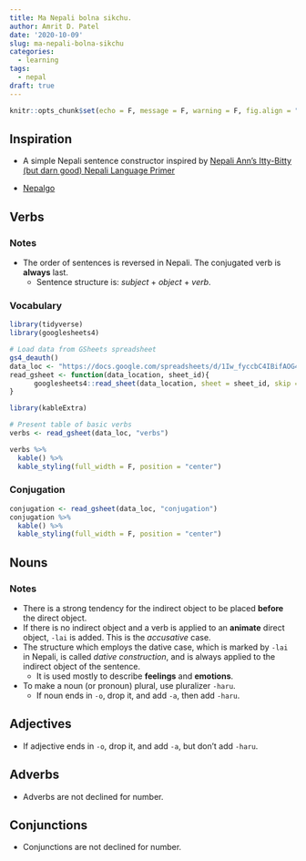```yaml
---
title: Ma Nepali bolna sikchu.
author: Amrit D. Patel
date: '2020-10-09'
slug: ma-nepali-bolna-sikchu
categories:
  - learning
tags:
  - nepal
draft: true
---
```


```r
knitr::opts_chunk$set(echo = F, message = F, warning = F, fig.align = "center")
```

## Inspiration

- A simple Nepali sentence constructor inspired by [Nepali Ann's Itty-Bitty (but darn good) Nepali Language Primer](http://the-voyagers.tripod.com/language.htm)

- [Nepalgo](https://nepalgo.de/)

## Verbs

### Notes

- The order of sentences is reversed in Nepali. The conjugated verb is **always** last.
  + Sentence structure is: *subject* + *object* + *verb*.

### Vocabulary

```r
library(tidyverse)
library(googlesheets4)

# Load data from GSheets spreadsheet
gs4_deauth()
data_loc <- "https://docs.google.com/spreadsheets/d/1Iw_fyccbC4IBifAOG4UfdqZ23s_5QQgn3JY7WxxV06A"
read_gsheet <- function(data_location, sheet_id){
      googlesheets4::read_sheet(data_location, sheet = sheet_id, skip = 0, col_types = "c")
}
```

```r
library(kableExtra)

# Present table of basic verbs
verbs <- read_gsheet(data_loc, "verbs")

verbs %>%
  kable() %>%
  kable_styling(full_width = F, position = "center")
```

### Conjugation

```r
conjugation <- read_gsheet(data_loc, "conjugation")
conjugation %>%
  kable() %>%
  kable_styling(full_width = F, position = "center")
```

## Nouns

### Notes

- There is a strong tendency for the indirect object to be placed **before** the direct object.
- If there is no indirect object and a verb is applied to an **animate** direct object, `-lai` is added. This is the *accusative* case.
- The structure which employs the dative case, which is marked by `-lai` in Nepali, is called *dative construction*, and is always applied to the indirect object of the sentence.
  + It is used mostly to describe **feelings** and **emotions**.
- To make a noun (or pronoun) plural, use pluralizer `-haru`.
  + If noun ends in `-o`, drop it, and add `-a`, then add `-haru`.
    
## Adjectives

- If adjective ends in `-o`, drop it, and add `-a`, but don't add `-haru`.

## Adverbs

- Adverbs are not declined for number.

## Conjunctions

- Conjunctions are not declined for number.
